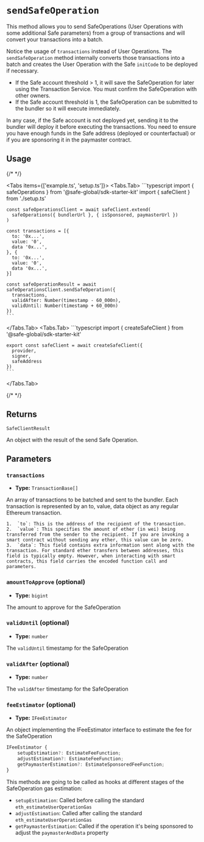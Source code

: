 
# `sendSafeOperation`

This method allows you to send SafeOperations (User Operations with some additional Safe parameters) from a group of transactions and will convert your transactions into a batch.

Notice the usage of `transactions` instead of User Operations. The `sendSafeOperation` method internally converts those transactions into a batch and creates the User Operation with the Safe `initCode` to be deployed if necessary.

- If the Safe account threshold > 1, it will save the SafeOperation for later using the Transaction Service. You must confirm the SafeOperation with other owners.
- If the Safe account threshold is 1, the SafeOperation can be submitted to the bundler so it will execute immediately.

In any case, if the Safe account is not deployed yet, sending it to the bundler will deploy it before executing the transactions. You need to ensure you have enough funds in the Safe address (deployed or counterfactual) or if you are sponsoring it in the paymaster contract.

## Usage

{/* <!-- vale off --> */}

<Tabs items={['example.ts', 'setup.ts']}>
  <Tabs.Tab>
    ```typescript
    import { safeOperations } from '@safe-global/sdk-starter-kit'
    import { safeClient } from './setup.ts'

    const safeOperationsClient = await safeClient.extend(
      safeOperations({ bundlerUrl }, { isSponsored, paymasterUrl })
    )
    
    const transactions = [{
      to: '0x...',
      value: '0',
      data '0x...',
    }, {
      to: '0x...',
      value: '0',
      data '0x...',
    }]

    const safeOperationResult = await safeOperationsClient.sendSafeOperation({
      transactions,
      validAfter: Number(timestamp - 60_000n),
      validUntil: Number(timestamp + 60_000n)
    })
    ```
  </Tabs.Tab>
  <Tabs.Tab>
    ```typescript
    import { createSafeClient } from '@safe-global/sdk-starter-kit'

    export const safeClient = await createSafeClient({
      provider,
      signer,
      safeAddress
    })
    ```
  </Tabs.Tab>
</Tabs>

{/* <!-- vale on --> */}

## Returns

`SafeClientResult`

An object with the result of the send Safe Operation.

## Parameters

### `transactions`

- **Type:** `TransactionBase[]`

An array of transactions to be batched and sent to the bundler. Each transaction is represented by an to, value, data object as any regular Ethereum transaction.

    1.	`to`: This is the address of the recipient of the transaction.
    2.	`value`: This specifies the amount of ether (in wei) being transferred from the sender to the recipient. If you are invoking a smart contract without sending any ether, this value can be zero.
    3.	`data`: This field contains extra information sent along with the transaction. For standard ether transfers between addresses, this field is typically empty. However, when interacting with smart contracts, this field carries the encoded function call and parameters.

### `amountToApprove` (optional)

- **Type:** `bigint`

The amount to approve for the SafeOperation

### `validUntil` (optional)

- **Type:** `number`

The `validUntil` timestamp for the SafeOperation

### `validAfter` (optional)

- **Type:** `number`

The `validAfter` timestamp for the SafeOperation

### `feeEstimator` (optional)

- **Type:** `IFeeEstimator`

An object implementing the IFeeEstimator interface to estimate the fee for the SafeOperation

```typescript
IFeeEstimator {
    setupEstimation?: EstimateFeeFunction;
    adjustEstimation?: EstimateFeeFunction;
    getPaymasterEstimation?: EstimateSponsoredFeeFunction;
}
```

This methods are going to be called as hooks at different stages of the SafeOperation gas estimation:

- `setupEstimation`: Called before calling the standard `eth_estimateUserOperationGas`
- `adjustEstimation`: Called after calling the standard `eth_estimateUserOperationGas`
- `getPaymasterEstimation`: Called if the operation it's being sponsored to adjust the `paymasterAndData` property
